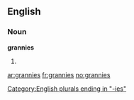==English==

===Noun===
'''grannies'''

# {{plural of|[[granny]]}}

[[Category:English plurals ending in "-ies"]]

[[ar:grannies]]
[[fr:grannies]]
[[no:grannies]]